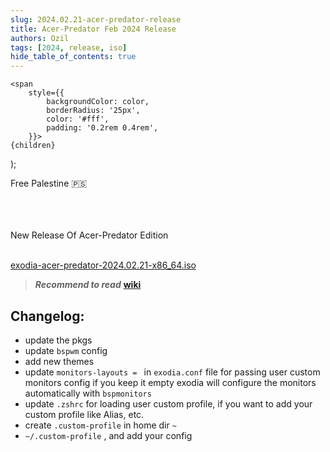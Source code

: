 ```yaml
---
slug: 2024.02.21-acer-predator-release
title: Acer-Predator Feb 2024 Release
authors: Ozil
tags: [2024, release, iso]
hide_table_of_contents: true
---
```


<!-- Badges -->
    <span
        style={{
            backgroundColor: color,
            borderRadius: '25px',
            color: '#fff',
            padding: '0.2rem 0.4rem',
        }}>
    {children}
  </span>
);

<Highlight color="#04bdcb">Free Palestine 🇵🇸</Highlight>  <br></br>

<br></br>New Release Of Acer-Predator Edition<br></br>

[exodia-acer-predator-2024.02.21-x86_64.iso](https://omansh.vercel.app/ExodiaOS/latest/predator)

> **_Recommend to read_**   **[wiki](https://exodia-os.github.io/wiki/docs/intro)**

## Changelog:

- update the pkgs
- update `bspwm` config
- add new themes
- update `monitors-layouts = ` in `exodia.conf` file for passing user custom monitors config if you keep it empty exodia will configure the monitors automatically with `bspmonitors`
- update `.zshrc` for loading user custom profile, if you want to add your custom profile like Alias, etc.
 - create `.custom-profile` in home dir `~`
 - `~/.custom-profile` , and add your config
